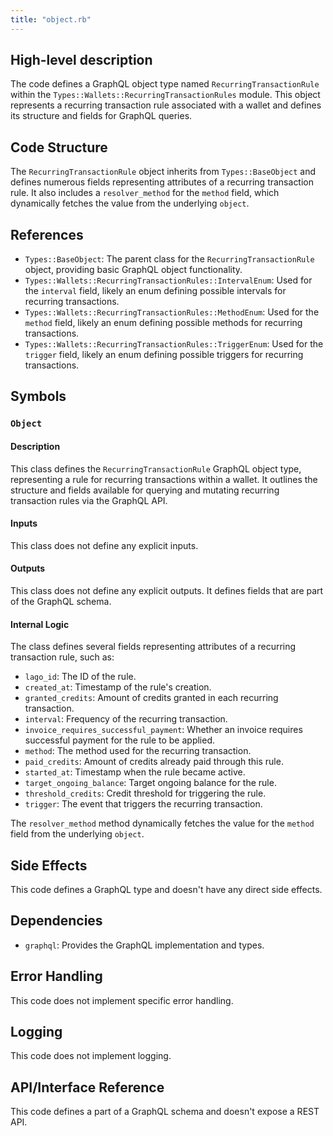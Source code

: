 ```yaml
---
title: "object.rb"
---
```


## High-level description
The code defines a GraphQL object type named `RecurringTransactionRule` within the `Types::Wallets::RecurringTransactionRules` module. This object represents a recurring transaction rule associated with a wallet and defines its structure and fields for GraphQL queries.

## Code Structure
The `RecurringTransactionRule` object inherits from `Types::BaseObject` and defines numerous fields representing attributes of a recurring transaction rule. It also includes a `resolver_method` for the `method` field, which dynamically fetches the value from the underlying `object`.

## References
- `Types::BaseObject`: The parent class for the `RecurringTransactionRule` object, providing basic GraphQL object functionality.
- `Types::Wallets::RecurringTransactionRules::IntervalEnum`:  Used for the `interval` field, likely an enum defining possible intervals for recurring transactions.
- `Types::Wallets::RecurringTransactionRules::MethodEnum`: Used for the `method` field, likely an enum defining possible methods for recurring transactions.
- `Types::Wallets::RecurringTransactionRules::TriggerEnum`: Used for the `trigger` field, likely an enum defining possible triggers for recurring transactions.

## Symbols

### `Object`
#### Description
This class defines the `RecurringTransactionRule` GraphQL object type, representing a rule for recurring transactions within a wallet. It outlines the structure and fields available for querying and mutating recurring transaction rules via the GraphQL API.

#### Inputs
This class does not define any explicit inputs.

#### Outputs
This class does not define any explicit outputs. It defines fields that are part of the GraphQL schema.

#### Internal Logic
The class defines several fields representing attributes of a recurring transaction rule, such as:
- `lago_id`: The ID of the rule.
- `created_at`: Timestamp of the rule's creation.
- `granted_credits`: Amount of credits granted in each recurring transaction.
- `interval`: Frequency of the recurring transaction.
- `invoice_requires_successful_payment`: Whether an invoice requires successful payment for the rule to be applied.
- `method`: The method used for the recurring transaction.
- `paid_credits`: Amount of credits already paid through this rule.
- `started_at`: Timestamp when the rule became active.
- `target_ongoing_balance`: Target ongoing balance for the rule.
- `threshold_credits`: Credit threshold for triggering the rule.
- `trigger`: The event that triggers the recurring transaction.

The `resolver_method` method dynamically fetches the value for the `method` field from the underlying `object`.

## Side Effects
This code defines a GraphQL type and doesn't have any direct side effects.

## Dependencies
- `graphql`: Provides the GraphQL implementation and types.

## Error Handling
This code does not implement specific error handling.

## Logging
This code does not implement logging.

## API/Interface Reference
This code defines a part of a GraphQL schema and doesn't expose a REST API.
